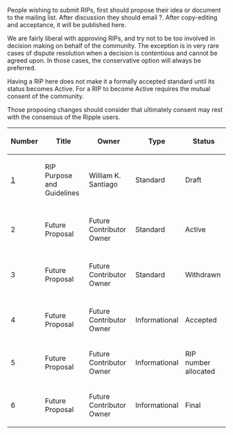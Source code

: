 People wishing to submit RIPs, first should propose their idea or document to the mailing list. After discussion they should email ?. After copy-editing and acceptance, it will be published here.

We are fairly liberal with approving RIPs, and try not to be too involved in decision making on behalf of the community. The exception is in very rare cases of dispute resolution when a decision is contentious and cannot be agreed upon. In those cases, the conservative option will always be preferred.

Having a RIP here does not make it a formally accepted standard until its status becomes Active. For a RIP to become Active requires the mutual consent of the community.

Those proposing changes should consider that ultimately consent may rest with the consensus of the Ripple users.

{| class="wikitable sortable" style="width: auto; text-align: center; font-size: smaller; table-layout: fixed;"
! Number
! Title
! Owner
! Type
! Status
|-
| [[rip-0001.mediawiki|1]]
| RIP Purpose and Guidelines
| William K. Santiago
| Standard
| Draft
|-
|- style="background-color: #cfffcf"
| 2
| Future Proposal
| Future Contributor Owner
| Standard
| Active
|-
|- style="background-color: #ffcfcf"
| 3
| Future Proposal
| Future Contributor Owner
| Standard
| Withdrawn
|-
|- style="background-color: #cfffcf"
| 4
| Future Proposal
| Future Contributor Owner
| Informational
| Accepted
|-
| 5
| Future Proposal
| Future Contributor Owner
| Informational
| RIP number allocated
|-
| 6
| Future Proposal
| Future Contributor Owner
| Informational
| Final
|}

<!-- IMPORTANT!  See the instructions at the top of this page, do NOT JUST add BIPs here! -->
